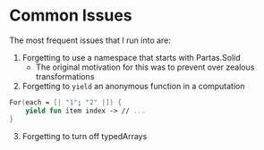 # Common Issues

The most frequent issues that I run into are:
1. Forgetting to use a namespace that starts with Partas.Solid
    - The original motivation for this was to prevent over zealous transformations
2. Forgetting to `yield` an anonymous function in a computation

```fsharp "yield"
For(each = [| "1"; "2" |]) {
    yield fun item index -> // ...
}
```

3. Forgetting to turn off typedArrays